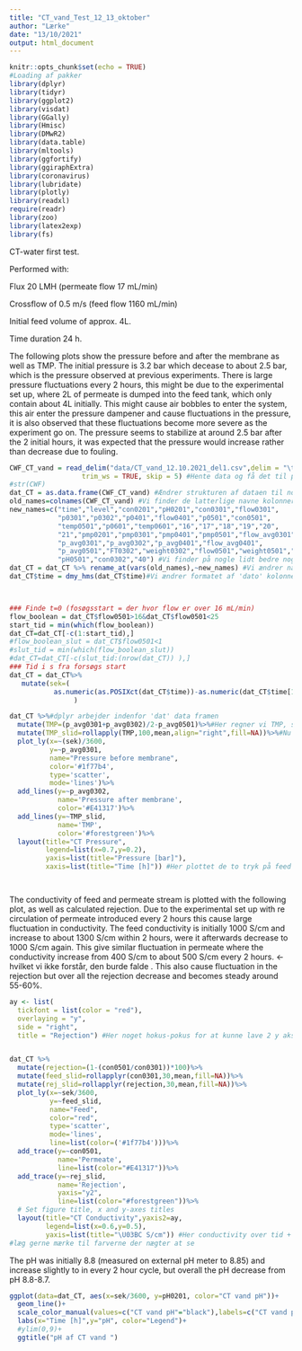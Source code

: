 ```yaml
---
title: "CT_vand_Test_12_13_oktober"
author: "Lærke"
date: "13/10/2021"
output: html_document
---
```


```r
knitr::opts_chunk$set(echo = TRUE)
#Loading af pakker 
library(dplyr)
library(tidyr)
library(ggplot2)
library(visdat)
library(GGally)
library(Hmisc)
library(DMwR2)
library(data.table)
library(mltools)
library(ggfortify)
library(ggiraphExtra)
library(coronavirus)
library(lubridate)
library(plotly)
library(readxl)
require(readr)
library(zoo)
library(latex2exp)
library(fs)
```

CT-water first test. 

Performed with:

Flux 20 LMH (permeate flow 17 mL/min)

Crossflow of 0.5 m/s (feed flow 1160 mL/min) 

Initial feed volume of approx. 4L. 

Time duration 24 h. 

The following plots show the pressure before and after the membrane as well as TMP. The initial pressure is 3.2 bar which decease to about 2.5 bar, which is the pressure observed at previous experiments. There is large pressure fluctuations every 2 hours, this might be due to the experimental set up, where 2L of permeate is dumped into the feed tank, which only contain about 4L initially. This might cause air bobbles to enter the system, this air enter the pressure dampener and cause fluctuations in the pressure, it is also observed that these fluctuations become more severe as the experiment go on. 
The pressure seems to stabilize at around 2.5 bar after the 2 initial hours, it was expected that the pressure would increase rather than decrease due to fouling. 

```R

CWF_CT_vand = read_delim("data/CT_vand_12.10.2021_del1.csv",delim = "\t", escape_double = FALSE, 
                  trim_ws = TRUE, skip = 5) #Hente data og få det til passe ned i en tabel
#str(CWF)
dat_CT = as.data.frame(CWF_CT_vand) #Ændrer strukturen af dataen til noget vi kan arbejde med
old_names=colnames(CWF_CT_vand) #Vi finder de latterlige navne kolonnerne i dataen har 
new_names=c("time","level","con0201","pH0201","con0301","flow0301",
            "p0301","p0302","p0401","flow0401","p0501","con0501",
            "temp0501","p0601","temp0601","16","17","18","19","20",
            "21","pmp0201","pmp0301","pmp0401","pmp0501","flow_avg0301",
            "p_avg0301","p_avg0302","p_avg0401","flow_avg0401",
            "p_avg0501","FT0302","weight0302","flow0501","weight0501","36","pH0301",
            "pH0501","con0302","40") #Vi finder på nogle lidt bedre nogle
dat_CT = dat_CT %>% rename_at(vars(old_names),~new_names) #Vi ændrer navnene til de nye
dat_CT$time = dmy_hms(dat_CT$time)#Vi ændrer formatet af 'dato' kolonnen til et standard format for tid og datoer istedet for at det bare er noget tekst



### Finde t=0 (fosøgsstart = der hvor flow er over 16 mL/min)
flow_boolean = dat_CT$flow0501>16&dat_CT$flow0501<25
start_tid = min(which(flow_boolean))
dat_CT=dat_CT[-c(1:start_tid),]
#flow_boolean_slut = dat_CT$flow0501<1
#slut_tid = min(which(flow_boolean_slut))
#dat_CT=dat_CT[-c(slut_tid:(nrow(dat_CT)) ),]
### Tid i s fra forsøgs start
dat_CT = dat_CT%>%
   mutate(sek=(
           as.numeric(as.POSIXct(dat_CT$time))-as.numeric(dat_CT$time[1], format='%Y-%m-%d %H:%M:%S'))
                )  

dat_CT %>%#dplyr arbejder indenfor 'dat' data framen
  mutate(TMP=(p_avg0301+p_avg0302)/2-p_avg0501)%>%#Her regner vi TMP, som dplyr husker nu er en del af den data
  mutate(TMP_slid=rollapply(TMP,100,mean,align="right",fill=NA))%>%#Nu tager vi et glidende gennemsnit
  plot_ly(x=~(sek)/3600,
          y=~p_avg0301,
          name="Pressure before membrane",
          color='#1f77b4',
          type='scatter',
          mode='lines')%>%
  add_lines(y=~p_avg0302,
            name='Pressure after membrane',
            color='#E41317')%>%
  add_lines(y=~TMP_slid,
            name='TMP',
            color='#forestgreen')%>%
  layout(title="CT Pressure",
         legend=list(x=0.7,y=0.2),
         yaxis=list(title="Pressure [bar]"),
         xaxis=list(title="Time [h]")) #Her plottet de to tryk på feed siden plus et TMP




```

The conductivity of feed and permeate stream is plotted with the following plot, as well as calculated rejection. 
Due to the experimental set up with re circulation of permeate introduced every 2 hours this cause large fluctuation in conductivity. The feed conductivity is initially 1000 \mu S/cm and increase to about 1300 \mu S/cm within 2 hours, were it afterwards decrease to 1000 \mu S/cm again.
This give similar fluctuation in permeate where the conductivity increase from 400 \mu S/cm to about 500 \mu S/cm every 2 hours. <- hvilket vi ikke forstår, den burde falde . 
This also cause fluctuation in the rejection but over all the rejection decrease and becomes steady around 55-60%.

```R
ay <- list(
  tickfont = list(color = "red"),
  overlaying = "y",
  side = "right",
  title = "Rejection") #Her noget hokus-pokus for at kunne lave 2 y akser


dat_CT %>%
  mutate(rejection=(1-(con0501/con0301))*100)%>%
  mutate(feed_slid=rollapplyr(con0301,30,mean,fill=NA))%>%
  mutate(rej_slid=rollapplyr(rejection,30,mean,fill=NA))%>%
  plot_ly(x=~sek/3600,
          y=~feed_slid,
          name="Feed",
          color="red",
          type='scatter',
          mode='lines',
          line=list(color=('#1f77b4')))%>%
  add_trace(y=~con0501,
            name='Permeate',
            line=list(color="#E41317"))%>%
  add_trace(y=~rej_slid,
            name='Rejection',
            yaxis="y2",
            line=list(color="#forestgreen"))%>%
  # Set figure title, x and y-axes titles
  layout(title="CT Conductivity",yaxis2=ay,
         legend=list(x=0.6,y=0.5),
         yaxis=list(title="\U03BC S/cm")) #Her conductivity over tid + en form for rejection, 
#læg gerne mærke til farverne der nægter at se


```

The pH was initially 8.8 (measured on external pH meter to 8.85) and increase slightly to in every 2 hour cycle, but overall the pH decrease from pH 8.8-8.7.

```r

ggplot(data=dat_CT, aes(x=sek/3600, y=pH0201, color="CT vand pH"))+
  geom_line()+
  scale_color_manual(values=c("CT vand pH"="black"),labels=c("CT vand pH"))+
  labs(x="Time [h]",y="pH", color="Legend")+
  #ylim(0,9)+
  ggtitle("pH af CT vand ")


```